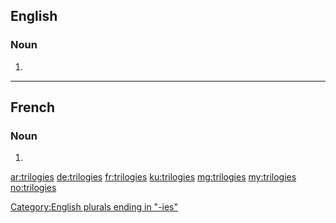 ==English==

===Noun===
{{head|en|plural}}

# {{plural of|trilogy|lang=en|nocat=1}}

[[Category:English plurals ending in "-ies"]]

----

==French==

===Noun===
{{head|fr|plural}}

# {{plural of|trilogie|lang=fr|nocat=1}}

[[ar:trilogies]]
[[de:trilogies]]
[[fr:trilogies]]
[[ku:trilogies]]
[[mg:trilogies]]
[[my:trilogies]]
[[no:trilogies]]